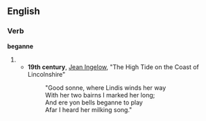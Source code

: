 ==English==

===Verb===
'''beganne'''

# {{obsolete spelling of|began}}
#*'''19th century''', [[w:Jean Ingelow|Jean Ingelow]], "The High Tide on the Coast of Lincolnshire"
#*:"Good sonne, where Lindis winds her way
#*:With her two bairns I marked her long;
#*:And ere yon bells beganne to play
#*:Afar I heard her milking song."